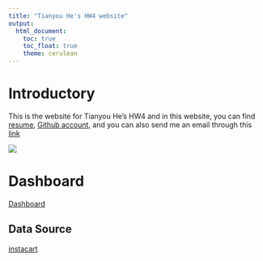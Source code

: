 ```yaml
---
title: "Tianyou He's HW4 website"
output: 
  html_document:
    toc: true
    toc_float: true
    theme: cerulean
---
```


# Introductory
This is the website for Tianyou He's HW4 and in this website, you can find [resume](About.html), [Github account](http://github.com/TianyouHe/), and you can also send me an email through this [link](mailto:<th3072@cumc.columbia.edu>) 

![](images/hello.png)

# Dashboard

[Dashboard](dashboard.html)

## Data Source

[instacart](https://www.instacart.com/datasets/grocery-shopping-2017)
